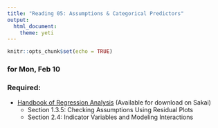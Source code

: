 ```yaml
---
title: "Reading 05: Assumptions & Categorical Predictors"
output: 
  html_document: 
    theme: yeti
---
```


```r
knitr::opts_chunk$set(echo = TRUE)
```

### for Mon, Feb 10

### Required:

- [Handbook of Regression Analysis](http://sakai.duke.edu) (Available for download on Sakai)
    - Section 1.3.5: Checking Assumptions Using Residual Plots
    - Section 2.4: Indicator Variables and Modeling Interactions
